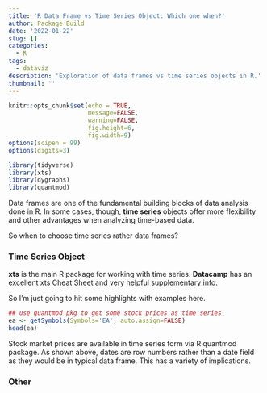 ```yaml
---
title: 'R Data Frame vs Time Series Object: Which one when?'
author: Package Build
date: '2022-01-22'
slug: []
categories:
  - R
tags:
  - dataviz
description: 'Exploration of data frames vs time series objects in R.'
thumbnail: ''
---
```


```r
knitr::opts_chunk$set(echo = TRUE,
                      message=FALSE,
                      warning=FALSE,
                      fig.height=6,
                      fig.width=9)
options(scipen = 99)
options(digits=3)

library(tidyverse)
library(xts)
library(dygraphs)
library(quantmod)
```

Data frames are one of the fundamental building blocks of data analysis done in R. In some cases, though, **time series** objects offer more flexibility and other advantages when analyzing time-based data.

So when to choose time series rather data frames?

### Time Series Object

**xts** is the main R package for working with time series. **Datacamp** has an excellent [xts Cheat Sheet](http://datacamp-community-prod.s3.amazonaws.com/72771032-0653-4d87-a798-4a83879e99c8) and very helpful [supplementary info.](https://www.datacamp.com/community/blog/r-xts-cheat-sheet)  

So I'm just going to hit some highlights with examples here.

```r
## use quantmod pkg to get some stock prices as time series
ea <- getSymbols(Symbols='EA', auto.assign=FALSE)
head(ea)
```

Stock market prices are available in time series form via R quantmod package. As shown above, dates are row numbers rather than a date field as they would be in typical data frame. This has a variety of implications.

### Other
